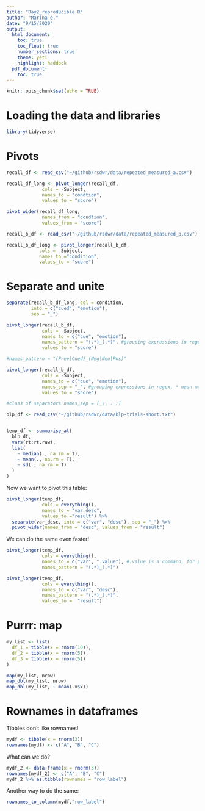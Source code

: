 ```yaml
---
title: "Day2_reproducible R"
author: "Marina e."
date: "9/15/2020"
output: 
  html_document:
    toc: true
    toc_float: true
    number_sections: true
    theme: yeti
    highlight: haddock
  pdf_document:
    toc: true
---
```


```r
knitr::opts_chunk$set(echo = TRUE)
```


# Loading the data and libraries
```r
library(tidyverse)
```

# Pivots
```r
recall_df <- read_csv("~/github/rsdwr/data/repeated_measured_a.csv")
```
```r
recall_df_long <- pivot_longer(recall_df,
             cols = -Subject,
             names_to = "condtion",
             values_to = "score")
```

```r
pivot_wider(recall_df_long,
             names_from = "condtion",
             values_from = "score")
```

```r
recall_b_df <- read_csv("~/github/rsdwr/data/repeated_measured_b.csv")
```
```r
recall_b_df_long <- pivot_longer(recall_b_df,
            cols = -Subject,
            names_to ="condition",
            values_to = "score") 
```

# Separate and unite
```r
separate(recall_b_df_long, col = condition, 
         into = c("cued", "emotion"),
         sep = "_")
```
```r
pivot_longer(recall_b_df,
             cols = -Subject,
             names_to = c("cue", "emotion"),
             names_pattern = "(.*)_(.*)", #grouping expressions in regex, * mean matches at least one time
             values_to = "score")

#names_pattern = "(Free|Cued)_(Neg|Neu|Pos)"
```
```r
pivot_longer(recall_b_df,
             cols = -Subject,
             names_to = c("cue", "emotion"),
             names_sep = "_", #grouping expressions in regex, * mean matches at zero one time
             values_to = "score")

#class of separators names_sep = [_\\ . ;]
```

```r
blp_df <- read_csv("~/github/rsdwr/data/blp-trials-short.txt")


temp_df <- summarise_at(
  blp_df,
  vars(rt:rt.raw),
  list(
    ~ median(., na.rm = T),
    ~ mean(., na.rm = T),
    ~ sd(., na.rm = T)
  )
)
```

Now we want to pivot this table:
```r
pivot_longer(temp_df,
             cols = everything(),
             names_to = "var_desc",
             values_to ="result") %>% 
  separate(var_desc, into = c("var", "desc"), sep = "_") %>% 
  pivot_wider(names_from = "desc", values_from = "result")
```
We can do the same even faster!
```r
pivot_longer(temp_df,
             cols = everything(),
             names_to = c("var", ".value"), #.value is a command, for pivot longer
             names_pattern = "(.*)_(.*)")
```
```r
pivot_longer(temp_df,
             cols = everything(),
             names_to = c("var", "desc"),
             names_pattern = "(.*)_(.*)",
             values_to =  "result")
```
# Purrr: map
```r
my_list <- list(
  df_1 = tibble(x = rnorm(10)),
  df_2 = tibble(x = rnorm(5)),
  df_3 = tibble(x = rnorm(5))
)
```

```r
map(my_list, nrow)
map_dbl(my_list, nrow)
map_dbl(my_list, ~ mean(.x$x))
```
# Rownames in dataframes
Tibbles don't like rownames!
```r
mydf <- tibble(x = rnorm(3))
rownames(mydf) <- c("A", "B", "C")
```
What can we do?
```r
mydf_2 <- data.frame(x = rnorm(3)) 
rownames(mydf_2) <- c("A", "B", "C")
mydf_2 %>% as.tibble(rownames = "row_label")
```

Another way to do the same:
```r
rownames_to_column(mydf,"row_label")
```
```r

```

